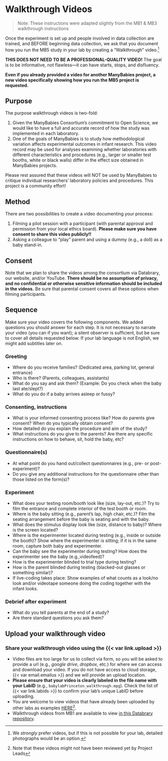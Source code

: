 # Walkthrough Videos {#sec-walkthrough}

> Note: These instructions were adapted slightly from the MB1 & MB3 walkthrough instructions

Once the experiment is set up and people involved in data collection are trained, and BEFORE beginning data collection, we ask that you document how you run the MB5 study in your lab by creating a "Walkthrough" video.^[We *strongly* prefer videos, but if this is not possible for your lab, detailed photographs would be an option.]

**THIS DOES NOT NEED TO BE A PROFESSIONAL-QUALITY VIDEO!** The goal is to be informative, not flawless---it can have starts, stops, and disfluency.

**Even if you already provided a video for another ManyBabies project, a new video specifically showing how you run the MB5 project is requested.**

## Purpose

The purpose walkthrough videos is two-fold:

1.  Given the ManyBabies Consortium’s commitment to Open Science, we would like to have a full and accurate record of how the study was implemented in each laboratory.
2.  One of the goals of ManyBabies is to study how methodological variation affects experimental outcomes in infant research. This video record may be used for analyses examining whether laboratories with different characteristics and procedures (e.g., larger or smaller test booths, white or black walls) differ in the effect size obtained in ManyBabies projects.

Please rest assured that these videos will NOT be used by ManyBabies to critique individual researchers’ laboratory policies and procedures. This project is a community effort!

## Method

There are two possibilities to create a video documenting your process:

1.  Filming a pilot session with a participant (with parental approval and permission from your local ethics board). **Please make sure you have consent to share this video publicly!!**
2.  Asking a colleague to "play" parent and using a dummy (e.g., a doll) as a baby stand-in.

## Consent

Note that we plan to share the videos among the consortium via Databrary, our website, and/or YouTube. **There should be no assumption of privacy, and no confidential or otherwise sensitive information should be included in the videos.** Be sure that parental consent covers all these options when filming participants.

## Sequence

Make sure your video covers the following components. We added questions you should answer for each step. It is not necessary to narrate your video (you can if you want); a silent observer is sufficient, but be sure to cover all details requested below. If your lab language is not English, we might add subtitles later on.

### Greeting

-   Where do you receive families? (Dedicated area, parking lot, general entrance)
-   Who is there? (Parents, colleagues, assistants)
-   What do you say and ask them? (Example: Do you check when the baby last ate/slept?)
-   What do you do if a baby arrives asleep or fussy?

### Consenting, instructions

-   What is your informed consenting process like? How do parents give consent? When do you typically obtain consent?
-   How detailed do you explain the procedure and aim of the study?
-   What instructions do you give to the parents? Are there any specific instructions on how to behave, sit, hold the baby, etc?

### Questionnaire(s)

-   At what point do you hand out/collect questionnaires (e.g., pre- or post-experiment)?
-   Do you give any additional instructions for the questionnaire other than those listed on the form(s)?

### Experiment

-   What does your testing room/booth look like (size, lay-out, etc.)? Try to film the entrance and complete interior of the test booth or room.
-   Where is the baby sitting (e.g., parent's lap, high chair, etc.)? Film the seating arrangement before the baby is seating and with the baby.
-   What does the stimulus display look like (size, distance to baby)? Where is the screen located?
-   Where is the experimenter located during testing (e.g., inside or outside the booth)? Show where the experimenter is sitting; if it is in the same room, capture both baby and experimenter.
-   Can the baby see the experimenter during testing? How does the experimenter see the baby (e.g.,videofeed)?
-   How is the experimenter blinded to trial type during testing?
-   How is the parent blinded during testing (blacked-out glasses or something similar)?
-   If live-coding takes place: Show examples of what counts as a look/no look and/or videotape someone doing the coding together with the infant looks.

### Debrief after experiment

-   What do you tell parents at the end of a study?
-   Are there standard questions you ask them?

## Upload your walkthrough video

### Share your walkthrough video using the {{< var link.upload >}}

-   Video files are too large for us to collect via form, so you will be asked to provide a url (e.g., *google drive*, *dropbox*, etc.) for where we can access and download your video. If you do not have access to cloud storage, {{< var email.emailus >}} and we will provide an upload location.
-   **Please ensure that your video is clearly labeled in the file name with your LabID** (e.g., `babylabPrinceton_walkthrough.mpg`). Check the list of {{< var link.labids >}} to confirm your lab's unique LabID before uploading.
-   You are welcome to view videos that have already been uploaded by other labs as examples <a href="https://drive.google.com/drive/folders/1mIQ2hWt9tI7AFDvnbcwfmtNhilH8AriD?usp=sharing" target="_blank">HERE</a>^[Note that these videos might not have been reviewed yet by Project Leads
].
-   Walkthrough videos from MB1 are available to view <a href="https://nyu.databrary.org/volume/896" target="_blank">in this Databrary repository</a>.
